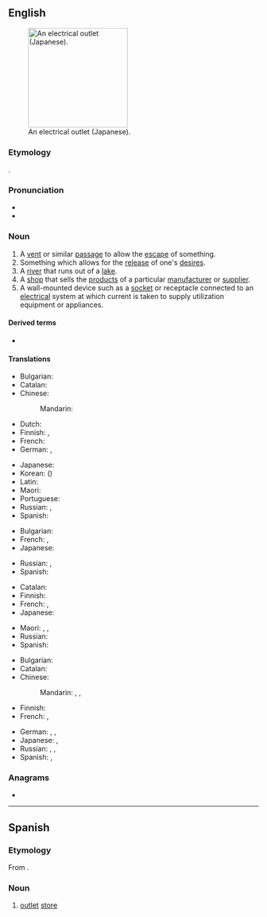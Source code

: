 ==English==
{{wikipedia}}
[[Image:OutletGround.jpg|thumb|200px|right|An electrical outlet (Japanese).]]

===Etymology===
{{compound|en|out|let}}.

===Pronunciation===
* {{IPA|en|/ˈaʊtlɛt/|/ˈaʊtlɪt/}}
* {{audio|en|en-us-outlet.ogg|Audio (US)}}

===Noun===
{{en-noun}}

# A [[vent]] or similar [[passage]] to allow the [[escape]] of something.
# Something which allows for the [[release]] of one's [[desire]]s.
# A [[river]] that runs out of a [[lake]].
# A [[shop]] that sells the [[product]]s of a particular [[manufacturer]] or [[supplier]].
# A wall-mounted device such as a [[socket]] or receptacle connected to an [[electrical]] system at which current is taken to supply utilization equipment or appliances.

====Derived terms====
* {{l|en|media outlet}}

====Translations====
{{trans-top|vent}}
* Bulgarian: {{t+|bg|отдушник|m}}
* Catalan: {{t+|ca|sortida|f}}
* Chinese:
*: Mandarin: {{t+|cmn|出口|tr=chūkǒu|sc=Hani}}
* Dutch: {{t+|nl|uitlaat|m}}
* Finnish: {{t+|fi|luukku}}, {{t+|fi|aukko}}
* French: {{t+|fr|conduit|f}}
* German: {{t+|de|Ausgang|m}}, {{t+|de|Auslass|m}}
{{trans-mid}}
* Japanese: {{t+|ja|出口|tr=でぐち, deguchi|sc=Jpan}}
* Korean: {{t+|ko|출구}} ({{t+|ko|出口}})
* Latin: {{t|la|ēmissārium|n}}
* Maori: {{t|mi|putanga}}
* Portuguese: {{t+|pt|ventilação}}
* Russian: {{t+|ru|вы́ход|m}}, {{t+|ru|отду́шина|f}}
* Spanish: {{t+|es|salida|f}}
{{trans-bottom}}

{{trans-top|release of desires}}
* Bulgarian: {{t+|bg|отдушник|m}}
* French: {{t+|fr|exutoire|m}}, {{t+|fr|issue|f}}
* Japanese: {{t|ja|捌け口|tr=はけぐち, hakeguchi|sc=Jpan}}
{{trans-mid}}
* Russian: {{t+|ru|вы́ход|m}}, {{t+|ru|отду́шина|f}}
* Spanish: {{t+|es|desahogo}}
{{trans-bottom}}

{{trans-top|river}}
* Catalan: {{t+|ca|desguàs|m}}
* Finnish: {{t|fi|laskujoki}}
* French: {{t+|fr|exutoire|m}}, {{t+|fr|dérivatif|m}}
* Japanese: {{t|ja|流出河川|tr=りゅうしゅつかせん, ryūshutsu-kasen|sc=Jpan}}
{{trans-mid}}
* Maori: {{t|mi|kōtore}}, {{t|mi|pūahatanga}}, {{t|mi|tāwaha}}
* Russian: {{t+|ru|сток|m}}
* Spanish: {{t|es|río que nace en un lago|f}}
{{trans-bottom}}

{{trans-top|shop}}
* Bulgarian: {{t|bg|промоционален магазин|m}}
* Catalan: {{t|ca|punt de venda|m}}
* Chinese:
*: Mandarin: {{t|cmn|折扣中心|tr=zhékòuzhōngxīn|sc=Hani}}, {{t|cmn|暢貨中心|sc=Hani}}, {{t|cmn|畅货中心|tr=chànghuòzhōngxīn|sc=Hani}} {{qualifier|Taiwan}}
* Finnish: {{t+|fi|liike}}
* French: {{t+|fr|magasin d’usine|m}}, {{t+|fr|franchise|f}}
{{trans-mid}}
* German: {{t|de|Direktverkauf|m}}, {{t|de|Werksverkauf|m}}, {{t|de|Direktvermarkter|m}}
* Japanese: {{t|ja|直販店|tr=ちょくはんてん, chokuhanten|sc=Jpan}}, {{t|ja|アウトレット|tr=autoretto|sc=Jpan}}
* Russian: {{t+|ru|торго́вая то́чка|f}}, {{t+|ru|магази́н|m}}, {{t+|ru|а́утлет|m}}
* Spanish: {{t|es|minorista de marca|m}}, {{t|es|al-bolsillo|m}}
{{trans-bottom}}

{{trans-see|wall socket}}

===Anagrams===
* {{anagrams|en|a=elottu|let out|let-out}}

----

==Spanish==

===Etymology===
From {{bor|es|en|outlet}}.

===Noun===
{{es-noun|m}}

# [[#English|outlet]] [[store]]
